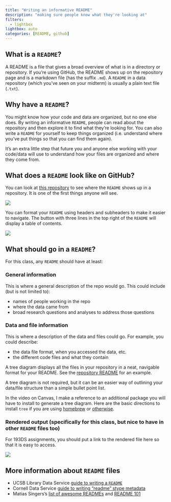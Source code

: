 ```yaml
---
title: "Writing an informative README"
description: "making sure people know what they're looking at"
filters:
  - lightbox
lightbox: auto
categories: [README, github]
---
```


## What is a `README`?

A README is a file that gives a broad overview of what is in a directory or repository. If you're using GitHub, the README shows up on the repository page and is a markdown file (has the suffix `.md`). A `README` in a data repository (which you've seen on your midterm) is usually a plain text file (`.txt`).

## Why have a `README`?

You might know how your code and data are organized, but no one else does. By writing an informative `README`, people can read about the repository and then explore it to find what they're looking for. You can also write a `README` for yourself to keep things organized (i.e. understand where you've put things so that you can find them again).  

It's an extra little step that future you and anyone else working with your code/data will use to understand how your files are organized and where they come from.

## What does a `README` look like on GitHub?

You can look at [this repository](https://github.com/an-bui/README-repo) to see where the `README` shows up in a repository. It is one of the first things anyone will see.  

![](/resources/images/writing-a-readme/01_repo-readme.png)

You can format your `README` using headers and subheaders to make it easier to navigate. The button with three lines in the top right of the `README` will display a table of contents.

![](/resources/images/writing-a-readme/02_navigating-readme.png)

## What should go in a `README`?

For this class, any `README` should have at least:  

### General information

This is where a general description of the repo would go. This could include (but is not limited to):  

- names of people working in the repo  
- where the data came from  
- broad research questions and analyses to address those questions  

### Data and file information

This is where a description of the data and files could go. For example, you could describe:  

- the data file format, when you accessed the data, etc.  
- the different code files and what they contain  

:::{.callout-note title="Want to create a tree diagram?"}
A tree diagram displays all the files in your repository in a neat, navigable format for your README. See the [repository README](https://spring-2025.envs-193ds.com/resources/writing-a-readme) for an example.  

A tree diagram is not required, but it can be an easier way of outlining your data/file structure than a simple bullet point list.  

In the video on Canvas, I make a reference to an additional package you will have to install to generate a tree diagram. Here are the basic directions to install `tree` if you are using [homebrew](https://sourabhbajaj.com/mac-setup/iTerm/tree.html) or [otherwise](https://askubuntu.com/questions/431251/how-to-print-the-directory-tree-in-terminal). 
:::

### Rendered output (specifically for this class, but nice to have in other `README` files too)

For 193DS assignments, you should put a link to the rendered file here so that it is easy to access.  

![](/resources/images/writing-a-readme/03_readme-sections.png)

## More information about `README` files

- UCSB Library Data Service [guide to writing a `README`](https://perma.cc/A5PN-YF7Z)  
- Cornell Data Service [guide to writing "readme" stype metadata](https://data.research.cornell.edu/data-management/sharing/readme/)  
- Matias Singers's [list of awesome READMEs](https://github.com/matiassingers/awesome-readme) and [README 101](https://www.makeareadme.com/)


